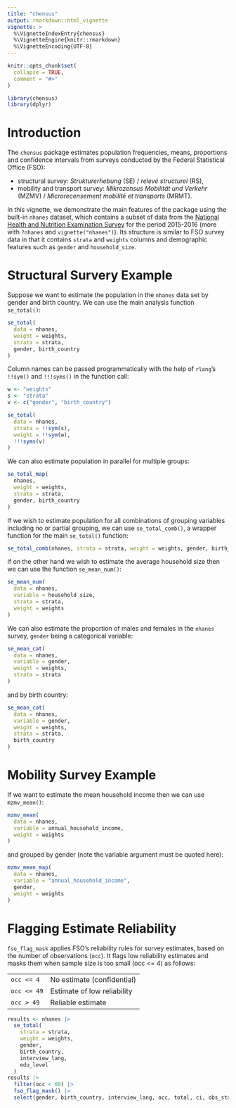 ```yaml
---
title: "chensus"
output: rmarkdown::html_vignette
vignette: >
  %\VignetteIndexEntry{chensus}
  %\VignetteEngine{knitr::rmarkdown}
  %\VignetteEncoding{UTF-8}
---
```


```r
knitr::opts_chunk$set(
  collapse = TRUE,
  comment = "#>"
)
```

```r
library(chensus)
library(dplyr)
```

# Introduction

The `chensus` package estimates population frequencies, means, proportions and confidence intervals from surveys conducted by the Federal Statistical Office (FSO):

-   structural survey: *Strukturerhebung* (SE) / *relevé structurel* (RS),
-   mobility and transport survey: *Mikrozensus Mobilität und Verkehr* (MZMV) / *Microrecensement mobilité et transports* (MRMT).

In this vignette, we demonstrate the main features of the package using the built-in `nhanes` dataset, which contains a subset of data from the [National Health and Nutrition Examination Survey](https://wwwn.cdc.gov/Nchs/Nhanes/2015-2016/DEMO_I.htm) for the period 2015-2016 (more with `?nhanes` and `vignette("nhanes")`). Its structure is similar to FSO survey data in that it contains `strata` and `weights` columns and demographic features such as `gender` and `household_size`.

# Structural Survery Example

Suppose we want to estimate the population in the `nhanes` data set by gender and birth country. We can use the main analysis function `se_total()`:

```r
se_total(
  data = nhanes,
  weight = weights,
  strata = strata,
  gender, birth_country
)
```

Column names can be passed programmatically with the help of `rlang`'s `!!sym()` and `!!!syms()` in the function call:

```r
w <- "weights"
s <- "strata"
v <- c("gender", "birth_country")

se_total(
  data = nhanes,
  strata = !!sym(s),
  weight = !!sym(w),
  !!!syms(v)
)
```

We can also estimate population in parallel for multiple groups:

```r
se_total_map(
  nhanes,
  weight = weights,
  strata = strata,
  gender, birth_country
)
```

If we wish to estimate population for all combinations of grouping variables including no or partial grouping, we can use `se_total_comb()`, a wrapper function for the main `se_total()` function:

```r
se_total_comb(nhanes, strata = strata, weight = weights, gender, birth_country)
```

If on the other hand we wish to estimate the average household size then we can use the function `se_mean_num()`:

```r
se_mean_num(
  data = nhanes,
  variable = household_size,
  strata = strata,
  weight = weights
)
```

We can also estimate the proportion of males and females in the `nhanes` survey, `gender` being a categorical variable:

```r
se_mean_cat(
  data = nhanes,
  variable = gender,
  weight = weights,
  strata = strata
)
```

and by birth country:

```r
se_mean_cat(
  data = nhanes,
  variable = gender,
  weight = weights,
  strata = strata,
  birth_country
)
```

# Mobility Survey Example

If we want to estimate the mean household income then we can use `mzmv_mean()`:

```r
mzmv_mean(
  data = nhanes,
  variable = annual_household_income,
  weight = weights
)
```

and grouped by gender (note the variable argument must be quoted here):

```r
mzmv_mean_map(
  data = nhanes,
  variable = "annual_household_income",
  gender,
  weight = weights
)
```

# Flagging Estimate Reliability

`fso_flag_mask` applies FSO's reliability rules for survey estimates, based on the number of observations (`occ`). It flags low reliability estimates and masks them when sample size is too small (occ \<= 4) as follows:

|              |                             |
|--------------|-----------------------------|
| `occ <= 4`  | No estimate (confidential)  |
| `occ <= 49` | Estimate of low reliability |
| `occ > 49`  | Reliable estimate           |

```r
results <- nhanes |>
  se_total(
    strata = strata,
    weight = weights,
    gender,
    birth_country,
    interview_lang,
    edu_level
  )
results |>
  filter(occ < 60) |>
  fso_flag_mask() |>
  select(gender, birth_country, interview_lang, occ, total, ci, obs_status)
```
